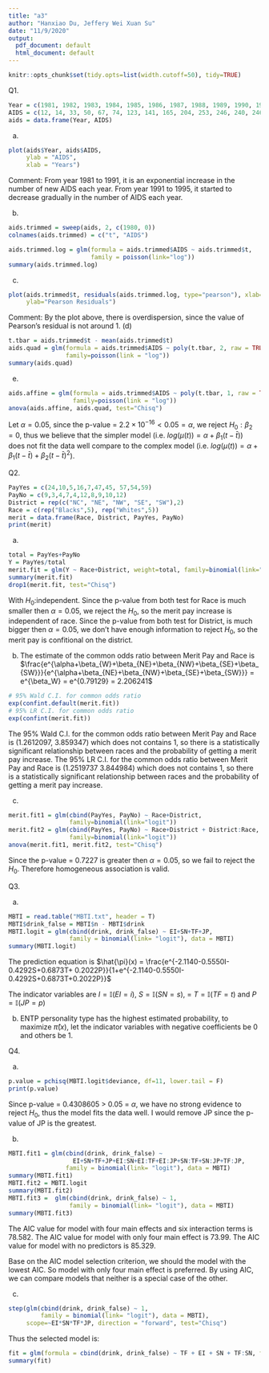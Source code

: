 ---
title: "a3"
author: "Hanxiao Du, Jeffery Wei Xuan Su"
date: "11/9/2020"
output:
  pdf_document: default
  html_document: default
---
```{r,echo=FALSE,message=FALSE,warning=FALSE}
knitr::opts_chunk$set(tidy.opts=list(width.cutoff=50), tidy=TRUE)
```


Q1.
```{r}
Year = c(1981, 1982, 1983, 1984, 1985, 1986, 1987, 1988, 1989, 1990, 1991, 1992, 1993, 1994, 1995)
AIDS = c(12, 14, 33, 50, 67, 74, 123, 141, 165, 204, 253, 246, 240, 246, 232)
aids = data.frame(Year, AIDS)
```
(a)
```{r}
plot(aids$Year, aids$AIDS,
     ylab = "AIDS",
     xlab = "Years")
```
Comment: From year 1981 to 1991, it is an exponential increase in the number of new AIDS each year. From year 1991 to 1995, it started to decrease gradually in the number of AIDS each year.

(b)
```{r}
aids.trimmed = sweep(aids, 2, c(1980, 0))
colnames(aids.trimmed) = c("t", "AIDS")

aids.trimmed.log = glm(formula = aids.trimmed$AIDS ~ aids.trimmed$t, 
                       family = poisson(link="log"))
summary(aids.trimmed.log)
```

(c)
```{r}
plot(aids.trimmed$t, residuals(aids.trimmed.log, type="pearson"), xlab="t", 
     ylab="Pearson Residuals") 
```
Comment: By the plot above, there is overdispersion, since the value of Pearson's residual is not around 1.
(d)
```{r}
t.tbar = aids.trimmed$t - mean(aids.trimmed$t)
aids.quad = glm(formula = aids.trimmed$AIDS ~ poly(t.tbar, 2, raw = TRUE), 
                family=poisson(link = "log"))
summary(aids.quad)
```
(e)
```{r}
aids.affine = glm(formula = aids.trimmed$AIDS ~ poly(t.tbar, 1, raw = TRUE), 
                  family=poisson(link = "log"))
anova(aids.affine, aids.quad, test="Chisq")
```
Let $\alpha = 0.05$, since the p-value = $2.2 \times 10^{-16} < 0.05 = \alpha$, we reject $H_0 : \beta_2=0$, thus we believe that the simpler model (i.e. $log(\mu(t)) = \alpha+\beta_1(t-\bar{t})$) does not fit the data well compare to the complex model (i.e. $log(\mu(t)) = \alpha+\beta_1(t-\bar{t})+\beta_2(t-\bar{t})^2$).

Q2.
```{r}
PayYes = c(24,10,5,16,7,47,45, 57,54,59)
PayNo = c(9,3,4,7,4,12,8,9,10,12)
District = rep(c("NC", "NE", "NW", "SE", "SW"),2)
Race = c(rep("Blacks",5), rep("Whites",5))
merit = data.frame(Race, District, PayYes, PayNo)
print(merit)
```

(a)
```{r}
total = PayYes+PayNo
Y = PayYes/total
merit.fit = glm(Y ~ Race+District, weight=total, family=binomial(link="logit"))
summary(merit.fit)
drop1(merit.fit, test="Chisq")
```
With $H_0 :$independent. 
Since the p-value from both test for Race is much smaller then $\alpha = 0.05$, we reject the $H_0$, so the merit pay increase is independent of race. 
Since the p-value from both test for District, is much bigger then $\alpha = 0.05$, we don't have enough information to reject $H_0$, so the merit pay is confitional on the district.

(b)
The estimate of the common odds ratio between Merit Pay and Race is $\frac{e^{\alpha+\beta_{W}+\beta_{NE}+\beta_{NW}+\beta_{SE}+\beta_{SW}}}{e^{\alpha+\beta_{NE}+\beta_{NW}+\beta_{SE}+\beta_{SW}}} = e^{\beta_W} = e^{0.79129} = 2.206241$
```{r}
# 95% Wald C.I. for common odds ratio
exp(confint.default(merit.fit))
# 95% LR C.I. for common odds ratio
exp(confint(merit.fit))
```
The 95% Wald C.I. for the common odds ratio between Merit Pay and Race is (1.2612097, 3.859347) which does not contains 1, so there is a statistically significant relationship between races and the probability of getting a merit pay increase.
The 95% LR C.I. for the common odds ratio between Merit Pay and Race is (1.2519737 3.844984) which does not contains 1, so there is a statistically significant relationship between races and the probability of getting a merit pay increase.

(c)
```{r}
merit.fit1 = glm(cbind(PayYes, PayNo) ~ Race+District, 
                 family=binomial(link="logit"))
merit.fit2 = glm(cbind(PayYes, PayNo) ~ Race+District + District:Race, 
                 family=binomial(link="logit"))
anova(merit.fit1, merit.fit2, test="Chisq")
```
Since the p-value = 0.7227 is greater then $\alpha = 0.05$, so we fail to reject the $H_0$. Therefore homogeneous association is valid.

Q3.

(a)
```{r}
MBTI = read.table("MBTI.txt", header = T)
MBTI$drink_false = MBTI$n - MBTI$drink
MBTI.logit = glm(cbind(drink, drink_false) ~ EI+SN+TF+JP, 
                 family = binomial(link= "logit"), data = MBTI)
summary(MBTI.logit)
```
The prediction equation is $\hat{\pi}(x) = \frac{e^{-2.1140-0.5550I-0.4292S+0.6873T+ 0.2022P}}{1+e^{-2.1140-0.5550I-0.4292S+0.6873T+0.2022P}}$

The indicator variables are $I = \mathbb{I}(EI = i)$, $S = \mathbb{I}(SN = s)$,  = $T= \mathbb{I}(TF = t)$ and $P = \mathbb{I}(JP = p)$

(b)
ENTP personality type has the highest estimated probability, to maximize $\hat{\pi}(x)$, let the indicator variables with negative coefficients be 0 and others be 1.

Q4.

(a)
```{r}
p.value = pchisq(MBTI.logit$deviance, df=11, lower.tail = F)
print(p.value)
```
Since p-value = 0.4308605 > 0.05 = $\alpha$, we have no strong evidence to reject $H_0$, thus the model fits the data well.
I would remove JP since the p-value of JP is the greatest.

(b)
```{r}
MBTI.fit1 = glm(cbind(drink, drink_false) ~ 
                  EI+SN+TF+JP+EI:SN+EI:TF+EI:JP+SN:TF+SN:JP+TF:JP, 
                family = binomial(link= "logit"), data = MBTI)
summary(MBTI.fit1)
MBTI.fit2 = MBTI.logit
summary(MBTI.fit2)
MBTI.fit3 =  glm(cbind(drink, drink_false) ~ 1, 
                 family = binomial(link= "logit"), data = MBTI)
summary(MBTI.fit3)
```
The AIC value for model with four main effects and six interaction terms is 78.582.
The AIC value for model with only four main effect is 73.99.
The AIC value for model with no predictors is 85.329.

Base on the AIC model selection criterion, we should the model with the lowest AIC. So model with only four main effect is preferred.
By using AIC, we can compare models that neither is a special case of the other. 

(c)
```{r}
step(glm(cbind(drink, drink_false) ~ 1, 
         family = binomial(link= "logit"), data = MBTI), 
     scope=~EI*SN*TF*JP, direction = "forward", test="Chisq")
```
Thus the selected model is:
```{r}
fit = glm(formula = cbind(drink, drink_false) ~ TF + EI + SN + TF:SN, family = binomial(link = "logit"), data = MBTI)
summary(fit)
```


